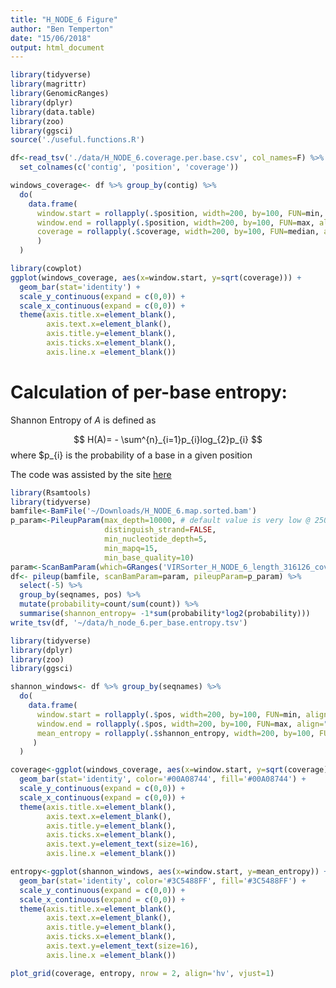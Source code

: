 ```yaml
---
title: "H_NODE_6 Figure"
author: "Ben Temperton"
date: "15/06/2018"
output: html_document
---
```


```r
library(tidyverse)
library(magrittr)
library(GenomicRanges)
library(dplyr)
library(data.table)
library(zoo)
library(ggsci)
source('./useful.functions.R')

df<-read_tsv('./data/H_NODE_6.coverage.per.base.csv', col_names=F) %>% 
  set_colnames(c('contig', 'position', 'coverage'))

windows_coverage<- df %>% group_by(contig) %>%
  do(
    data.frame(
      window.start = rollapply(.$position, width=200, by=100, FUN=min, align="left"),
      window.end = rollapply(.$position, width=200, by=100, FUN=max, align="left"),
      coverage = rollapply(.$coverage, width=200, by=100, FUN=median, align="left")
      )
  )


```

```r
library(cowplot)
ggplot(windows_coverage, aes(x=window.start, y=sqrt(coverage))) +
  geom_bar(stat='identity') +
  scale_y_continuous(expand = c(0,0)) + 
  scale_x_continuous(expand = c(0,0)) +
  theme(axis.title.x=element_blank(),
        axis.text.x=element_blank(),
        axis.title.y=element_blank(),
        axis.ticks.x=element_blank(),
        axis.line.x =element_blank())
```

# Calculation of per-base entropy:

Shannon Entropy of $A$ is defined as

$$
H(A)= - \sum^{n}_{i=1}p_{i}log_{2}p_{i}
$$
where $p_{i} is the probability of a base in a given position

The code was assisted by the site [here](https://seqqc.wordpress.com/2015/03/10/calculate-nucelotide-frequency-with-rsamtools-pileup/)
```r
library(Rsamtools)
library(tidyverse)
bamfile<-BamFile('~/Downloads/H_NODE_6.map.sorted.bam')
p_param<-PileupParam(max_depth=10000, # default value is very low @ 250
                     distinguish_strand=FALSE,
                     min_nucleotide_depth=5,
                     min_mapq=15,
                     min_base_quality=10) 
param<-ScanBamParam(which=GRanges('VIRSorter_H_NODE_6_length_316126_cov_21_864433-circular-cat_2', IRanges(start=1, end=316126)))
df<- pileup(bamfile, scanBamParam=param, pileupParam=p_param) %>% 
  select(-5) %>% 
  group_by(seqnames, pos) %>%
  mutate(probability=count/sum(count)) %>%
  summarise(shannon_entropy= -1*sum(probability*log2(probability)))
write_tsv(df, '~/data/h_node_6.per_base.entropy.tsv')
```

```r
library(tidyverse)
library(dplyr)
library(zoo)
library(ggsci)

shannon_windows<- df %>% group_by(seqnames) %>%
  do(
    data.frame(
      window.start = rollapply(.$pos, width=200, by=100, FUN=min, align="left"),
      window.end = rollapply(.$pos, width=200, by=100, FUN=max, align="left"),
      mean_entropy = rollapply(.$shannon_entropy, width=200, by=100, FUN=mean, align="left")
     )
  )

```

```r

coverage<-ggplot(windows_coverage, aes(x=window.start, y=sqrt(coverage))) +
  geom_bar(stat='identity', color='#00A08744', fill='#00A08744') +
  scale_y_continuous(expand = c(0,0)) + 
  scale_x_continuous(expand = c(0,0)) +
  theme(axis.title.x=element_blank(),
        axis.text.x=element_blank(),
        axis.title.y=element_blank(),
        axis.ticks.x=element_blank(),
        axis.text.y=element_text(size=16),
        axis.line.x =element_blank())

entropy<-ggplot(shannon_windows, aes(x=window.start, y=mean_entropy)) +
  geom_bar(stat='identity', color='#3C5488FF', fill='#3C5488FF') +
  scale_y_continuous(expand = c(0,0)) + 
  scale_x_continuous(expand = c(0,0)) +
  theme(axis.title.x=element_blank(),
        axis.text.x=element_blank(),
        axis.title.y=element_blank(),
        axis.ticks.x=element_blank(),
        axis.text.y=element_text(size=16),
        axis.line.x =element_blank())

plot_grid(coverage, entropy, nrow = 2, align='hv', vjust=1)

```